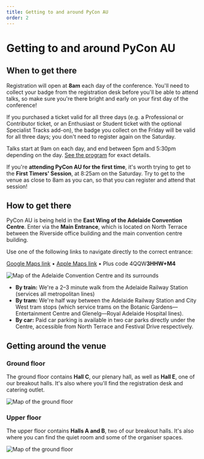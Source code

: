 ```yaml
---
title: Getting to and around PyCon AU
order: 2
---
```


# Getting to and around PyCon AU

## When to get there

Registration will open at **8am** each day of the conference. You'll need to collect your badge from the registration desk before you'll be able to attend talks, so make sure you're there bright and early on your first day of the conference!

If you purchased a ticket valid for all three days (e.g. a Professional or Contributor ticket, or an Enthusiast or Student ticket with the optional Specialist Tracks add-on), the badge you collect on the Friday will be valid for all three days; you don't need to register again on the Saturday.

Talks start at 9am on each day, and end between 5pm and 5:30pm depending on the day. [See the program](/program/) for exact details.

If you're **attending PyCon AU for the first time**, it's worth trying to get to the **First Timers' Session**, at 8:25am on the Saturday. Try to get to the venue as close to 8am as you can, so that you can register and attend that session!

## How to get there

PyCon AU is being held in the **East Wing of the Adelaide Convention Centre**. Enter via the **Main Entrance**, which is located on North Terrace between the Riverside office building and the main convention centre building.

Use one of the following links to navigate directly to the correct entrance:

[Google Maps link](https://goo.gl/maps/bed8FHM6sXg4iAvk7) &bull; [Apple Maps link](https://maps.apple.com/?ll=-34.920796,138.595324&q=PyCon%20AU%20main%20entrance) &bull; Plus code 4QQW**3HHW+M4**

![Map of the Adelaide Convention Centre and its surrounds](/diagrams/surrounds-map.svg)

- **By train:** We're a 2&ndash;3 minute walk from the Adelaide Railway Station (services all metropolitan lines)
- **By tram:** We're half way between the Adelaide Railway Station and City West tram stops (which service trams on the Botanic Gardens&mdash;Entertainment Centre and Glenelg&mdash;Royal Adelaide Hospital lines).
- **By car:** Paid car parking is available in two car parks directly under the Centre, accessible from North Terrace and Festival Drive respectively.

## Getting around the venue

### Ground floor

The ground floor contains **Hall C**, our plenary hall, as well as **Hall E**, one of our breakout halls. It's also where you'll find the registration desk and catering outlet.

![Map of the ground floor](/diagrams/ground.svg)

### Upper floor

The upper floor contains **Halls A and B**, two of our breakout halls. It's also where you can find the quiet room and some of the organiser spaces.

![Map of the ground floor](/diagrams/upper.svg)
